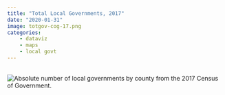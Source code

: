 ```yaml
---
title: "Total Local Governments, 2017"
date: "2020-01-31"
image: totgov-cog-17.png
categories: 
    - dataviz 
    - maps 
    - local govt
---
```


::: {.column-page}

&nbsp;
![Absolute number of local governments by county from the 2017 Census of Government.](totgov-cog-17.png){fig-align="center"}

:::


